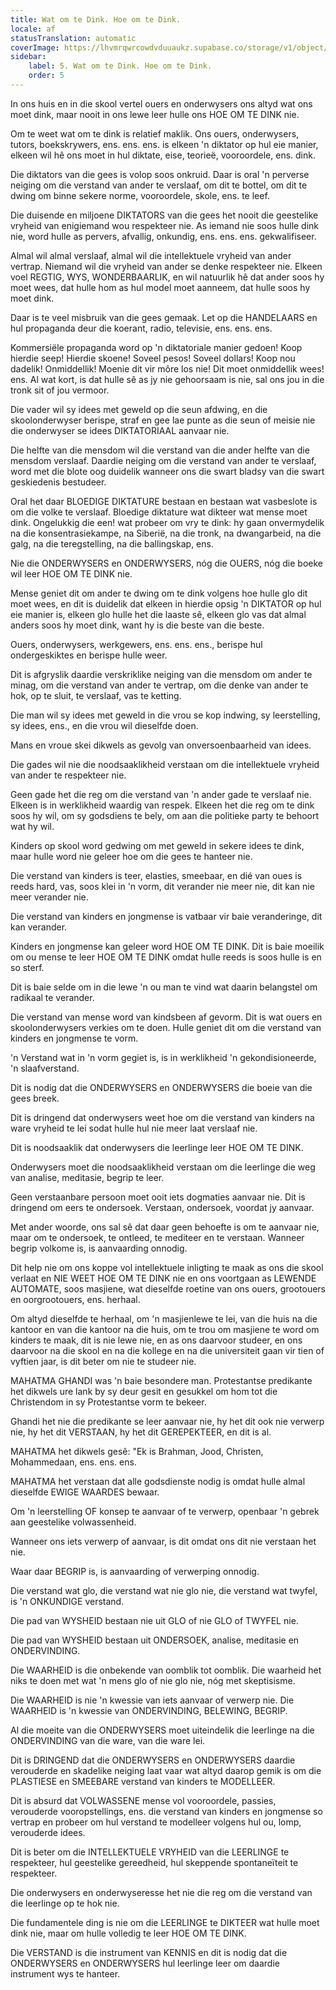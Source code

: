```yaml
---
title: Wat om te Dink. Hoe om te Dink.
locale: af
statusTranslation: automatic
coverImage: https://lhvmrqwrcowdvduuaukz.supabase.co/storage/v1/object/public/strapi-uploads/small_cover-educacion-fundamental.webp-2d51a7828a2b1309555be27f7e2a61a0.webp
sidebar:
    label: 5. Wat om te Dink. Hoe om te Dink.
    order: 5
---
```

In ons huis en in die skool vertel ouers en onderwysers ons altyd wat ons moet dink, maar nooit in ons lewe leer hulle ons HOE OM TE DINK nie.

Om te weet wat om te dink is relatief maklik. Ons ouers, onderwysers, tutors, boekskrywers, ens. ens. ens. is elkeen 'n diktator op hul eie manier, elkeen wil hê ons moet in hul diktate, eise, teorieë, vooroordele, ens. dink.

Die diktators van die gees is volop soos onkruid. Daar is oral 'n perverse neiging om die verstand van ander te verslaaf, om dit te bottel, om dit te dwing om binne sekere norme, vooroordele, skole, ens. te leef.

Die duisende en miljoene DIKTATORS van die gees het nooit die geestelike vryheid van enigiemand wou respekteer nie. As iemand nie soos hulle dink nie, word hulle as pervers, afvallig, onkundig, ens. ens. ens. gekwalifiseer.

Almal wil almal verslaaf, almal wil die intellektuele vryheid van ander vertrap. Niemand wil die vryheid van ander se denke respekteer nie. Elkeen voel REGTIG, WYS, WONDERBAARLIK, en wil natuurlik hê dat ander soos hy moet wees, dat hulle hom as hul model moet aanneem, dat hulle soos hy moet dink.

Daar is te veel misbruik van die gees gemaak. Let op die HANDELAARS en hul propaganda deur die koerant, radio, televisie, ens. ens. ens.

Kommersiële propaganda word op 'n diktatoriale manier gedoen! Koop hierdie seep! Hierdie skoene! Soveel pesos! Soveel dollars! Koop nou dadelik! Onmiddellik! Moenie dit vir môre los nie! Dit moet onmiddellik wees! ens. Al wat kort, is dat hulle sê as jy nie gehoorsaam is nie, sal ons jou in die tronk sit of jou vermoor.

Die vader wil sy idees met geweld op die seun afdwing, en die skoolonderwyser berispe, straf en gee lae punte as die seun of meisie nie die onderwyser se idees DIKTATORIAAL aanvaar nie.

Die helfte van die mensdom wil die verstand van die ander helfte van die mensdom verslaaf. Daardie neiging om die verstand van ander te verslaaf, word met die blote oog duidelik wanneer ons die swart bladsy van die swart geskiedenis bestudeer.

Oral het daar BLOEDIGE DIKTATURE bestaan en bestaan wat vasbeslote is om die volke te verslaaf. Bloedige diktature wat dikteer wat mense moet dink. Ongelukkig die een! wat probeer om vry te dink: hy gaan onvermydelik na die konsentrasiekampe, na Siberië, na die tronk, na dwangarbeid, na die galg, na die teregstelling, na die ballingskap, ens.

Nie die ONDERWYSERS en ONDERWYSERS, nóg die OUERS, nóg die boeke wil leer HOE OM TE DINK nie.

Mense geniet dit om ander te dwing om te dink volgens hoe hulle glo dit moet wees, en dit is duidelik dat elkeen in hierdie opsig 'n DIKTATOR op hul eie manier is, elkeen glo hulle het die laaste sê, elkeen glo vas dat almal anders soos hy moet dink, want hy is die beste van die beste.

Ouers, onderwysers, werkgewers, ens. ens. ens., berispe hul ondergeskiktes en berispe hulle weer.

Dit is afgryslik daardie verskriklike neiging van die mensdom om ander te minag, om die verstand van ander te vertrap, om die denke van ander te hok, op te sluit, te verslaaf, vas te ketting.

Die man wil sy idees met geweld in die vrou se kop indwing, sy leerstelling, sy idees, ens., en die vrou wil dieselfde doen.

Mans en vroue skei dikwels as gevolg van onversoenbaarheid van idees.

Die gades wil nie die noodsaaklikheid verstaan om die intellektuele vryheid van ander te respekteer nie.

Geen gade het die reg om die verstand van 'n ander gade te verslaaf nie. Elkeen is in werklikheid waardig van respek. Elkeen het die reg om te dink soos hy wil, om sy godsdiens te bely, om aan die politieke party te behoort wat hy wil.

Kinders op skool word gedwing om met geweld in sekere idees te dink, maar hulle word nie geleer hoe om die gees te hanteer nie.

Die verstand van kinders is teer, elasties, smeebaar, en dié van oues is reeds hard, vas, soos klei in 'n vorm, dit verander nie meer nie, dit kan nie meer verander nie.

Die verstand van kinders en jongmense is vatbaar vir baie veranderinge, dit kan verander.

Kinders en jongmense kan geleer word HOE OM TE DINK. Dit is baie moeilik om ou mense te leer HOE OM TE DINK omdat hulle reeds is soos hulle is en so sterf.

Dit is baie selde om in die lewe 'n ou man te vind wat daarin belangstel om radikaal te verander.

Die verstand van mense word van kindsbeen af gevorm. Dit is wat ouers en skoolonderwysers verkies om te doen. Hulle geniet dit om die verstand van kinders en jongmense te vorm.

'n Verstand wat in 'n vorm gegiet is, is in werklikheid 'n gekondisioneerde, 'n slaafverstand.

Dit is nodig dat die ONDERWYSERS en ONDERWYSERS die boeie van die gees breek.

Dit is dringend dat onderwysers weet hoe om die verstand van kinders na ware vryheid te lei sodat hulle hul nie meer laat verslaaf nie.

Dit is noodsaaklik dat onderwysers die leerlinge leer HOE OM TE DINK.

Onderwysers moet die noodsaaklikheid verstaan om die leerlinge die weg van analise, meditasie, begrip te leer.

Geen verstaanbare persoon moet ooit iets dogmaties aanvaar nie. Dit is dringend om eers te ondersoek. Verstaan, ondersoek, voordat jy aanvaar.

Met ander woorde, ons sal sê dat daar geen behoefte is om te aanvaar nie, maar om te ondersoek, te ontleed, te mediteer en te verstaan. Wanneer begrip volkome is, is aanvaarding onnodig.

Dit help nie om ons koppe vol intellektuele inligting te maak as ons die skool verlaat en NIE WEET HOE OM TE DINK nie en ons voortgaan as LEWENDE AUTOMATE, soos masjiene, wat dieselfde roetine van ons ouers, grootouers en oorgrootouers, ens. herhaal.

Om altyd dieselfde te herhaal, om 'n masjienlewe te lei, van die huis na die kantoor en van die kantoor na die huis, om te trou om masjiene te word om kinders te maak, dit is nie lewe nie, en as ons daarvoor studeer, en ons daarvoor na die skool en na die kollege en na die universiteit gaan vir tien of vyftien jaar, is dit beter om nie te studeer nie.

MAHATMA GHANDI was 'n baie besondere man. Protestantse predikante het dikwels ure lank by sy deur gesit en gesukkel om hom tot die Christendom in sy Protestantse vorm te bekeer.

Ghandi het nie die predikante se leer aanvaar nie, hy het dit ook nie verwerp nie, hy het dit VERSTAAN, hy het dit GEREPEKTEER, en dit is al.

MAHATMA het dikwels gesê: "Ek is Brahman, Jood, Christen, Mohammedaan, ens. ens. ens.

MAHATMA het verstaan dat alle godsdienste nodig is omdat hulle almal dieselfde EWIGE WAARDES bewaar.

Om 'n leerstelling OF konsep te aanvaar of te verwerp, openbaar 'n gebrek aan geestelike volwassenheid.

Wanneer ons iets verwerp of aanvaar, is dit omdat ons dit nie verstaan het nie.

Waar daar BEGRIP is, is aanvaarding of verwerping onnodig.

Die verstand wat glo, die verstand wat nie glo nie, die verstand wat twyfel, is 'n ONKUNDIGE verstand.

Die pad van WYSHEID bestaan nie uit GLO of nie GLO of TWYFEL nie.

Die pad van WYSHEID bestaan uit ONDERSOEK, analise, meditasie en ONDERVINDING.

Die WAARHEID is die onbekende van oomblik tot oomblik. Die waarheid het niks te doen met wat 'n mens glo of nie glo nie, nóg met skeptisisme.

Die WAARHEID is nie 'n kwessie van iets aanvaar of verwerp nie. Die WAARHEID is 'n kwessie van ONDERVINDING, BELEWING, BEGRIP.

Al die moeite van die ONDERWYSERS moet uiteindelik die leerlinge na die ONDERVINDING van die ware, van die ware lei.

Dit is DRINGEND dat die ONDERWYSERS en ONDERWYSERS daardie verouderde en skadelike neiging laat vaar wat altyd daarop gemik is om die PLASTIESE en SMEEBARE verstand van kinders te MODELLEER.

Dit is absurd dat VOLWASSENE mense vol vooroordele, passies, verouderde vooropstellings, ens. die verstand van kinders en jongmense so vertrap en probeer om hul verstand te modelleer volgens hul ou, lomp, verouderde idees.

Dit is beter om die INTELLEKTUELE VRYHEID van die LEERLINGE te respekteer, hul geestelike gereedheid, hul skeppende spontaneïteit te respekteer.

Die onderwysers en onderwyseresse het nie die reg om die verstand van die leerlinge op te hok nie.

Die fundamentele ding is nie om die LEERLINGE te DIKTEER wat hulle moet dink nie, maar om hulle volledig te leer HOE OM TE DINK.

Die VERSTAND is die instrument van KENNIS en dit is nodig dat die ONDERWYSERS en ONDERWYSERS hul leerlinge leer om daardie instrument wys te hanteer.

